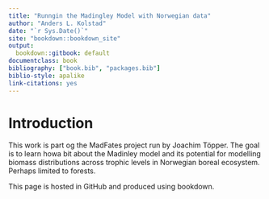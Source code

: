 ```yaml
--- 
title: "Runngin the Madingley Model with Norwegian data"
author: "Anders L. Kolstad"
date: "`r Sys.Date()`"
site: "bookdown::bookdown_site"
output:
  bookdown::gitbook: default
documentclass: book
bibliography: ["book.bib", "packages.bib"]
biblio-style: apalike
link-citations: yes
---
```


# Introduction

This work is part og the MadFates project run by Joachim Töpper. The goal is to learn howa bit about the Madinley model and its potential for modelling biomass distributions across trophic levels in Norwegian boreal ecosystem. Perhaps limited to forests.

This page is hosted in GitHub and produced using bookdown.




